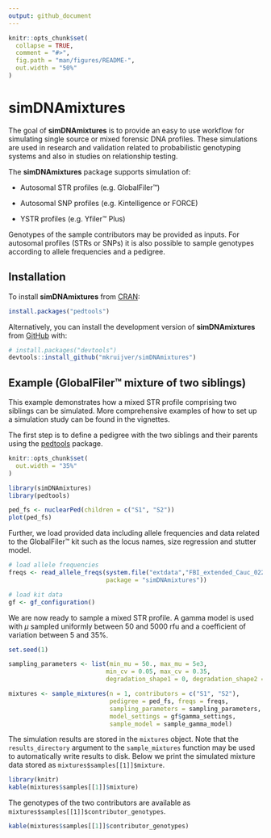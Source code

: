 ```yaml
---
output: github_document
---
```


<!-- README.md is generated from README.Rmd. Please edit that file -->

```r
knitr::opts_chunk$set(
  collapse = TRUE,
  comment = "#>",
  fig.path = "man/figures/README-",
  out.width = "50%"
)
```

# simDNAmixtures

<!-- badges: start -->

<!-- badges: end -->

The goal of **simDNAmixtures** is to provide an easy to use workflow for simulating single source or mixed forensic DNA profiles. These simulations are used in research and validation related to probabilistic genotyping systems and also in studies on relationship testing.

The **simDNAmixtures** package supports simulation of:

-   Autosomal STR profiles (e.g. GlobalFiler™)

-   Autosomal SNP profiles (e.g. Kintelligence or FORCE)

-   YSTR profiles (e.g. Yfiler™ Plus)

Genotypes of the sample contributors may be provided as inputs. For autosomal profiles (STRs or SNPs) it is also possible to sample genotypes according to allele frequencies and a pedigree.

## Installation

To install **simDNAmixtures** from [CRAN](https://cran.r-project.org/):

```r
install.packages("pedtools")
```

Alternatively, you can install the development version of **simDNAmixtures** from [GitHub](https://github.com/) with:

``` r
# install.packages("devtools")
devtools::install_github("mkruijver/simDNAmixtures")
```

## Example (GlobalFiler™ mixture of two siblings)

This example demonstrates how a mixed STR profile comprising two siblings can be simulated. More comprehensive examples of how to set up a simulation study can be found in the vignettes.

The first step is to define a pedigree with the two siblings and their parents using the [pedtools](https://cran.r-project.org/package=pedtools) package.

```r
knitr::opts_chunk$set(
  out.width = "35%"
)
```

```r
library(simDNAmixtures)
library(pedtools)

ped_fs <- nuclearPed(children = c("S1", "S2"))
plot(ped_fs)
```

Further, we load provided data including allele frequencies and data related to the GlobalFiler™ kit such as the locus names, size regression and stutter model.

```r
# load allele frequencies
freqs <- read_allele_freqs(system.file("extdata","FBI_extended_Cauc_022024.csv",
                           package = "simDNAmixtures"))

# load kit data
gf <- gf_configuration()
```

We are now ready to sample a mixed STR profile. A gamma model is used with $\mu$ sampled uniformly between 50 and 5000 rfu and a coefficient of variation between 5 and 35%.

```r
set.seed(1)

sampling_parameters <- list(min_mu = 50., max_mu = 5e3,
                           min_cv = 0.05, max_cv = 0.35,
                           degradation_shape1 = 0, degradation_shape2 = 0)

mixtures <- sample_mixtures(n = 1, contributors = c("S1", "S2"), 
                            pedigree = ped_fs, freqs = freqs,
                            sampling_parameters = sampling_parameters,
                            model_settings = gf$gamma_settings,
                            sample_model = sample_gamma_model)

```

The simulation results are stored in the `mixtures` object. Note that the `results_directory` argument to the `sample_mixtures` function may be used to automatically write results to disk. Below we print the simulated mixture data stored as `mixtures$samples[[1]]$mixture`.

```r
library(knitr)
kable(mixtures$samples[[1]]$mixture)
```

The genotypes of the two contributors are available as `mixtures$samples[[1]]$contributor_genotypes`.

```r
kable(mixtures$samples[[1]]$contributor_genotypes)
```
